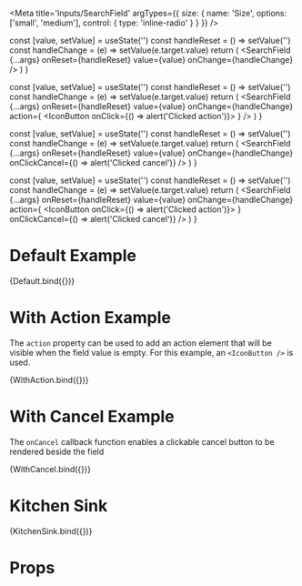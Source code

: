 

<Meta
  title='Inputs/SearchField'
  argTypes={{
    size: {
      name: 'Size',
      options: ['small', 'medium'],
      control: {
        type: 'inline-radio'
      }
    }
  }}
/>

  const [value, setValue] = useState('')
  const handleReset = () => setValue('')
  const handleChange = (e) => setValue(e.target.value)
  return (
    <SearchField
      {...args}
      onReset={handleReset}
      value={value}
      onChange={handleChange}
    />
  )
}

  const [value, setValue] = useState('')
  const handleReset = () => setValue('')
  const handleChange = (e) => setValue(e.target.value)
  return (
    <SearchField
      {...args}
      onReset={handleReset}
      value={value}
      onChange={handleChange}
      action={
        <IconButton onClick={() => alert('Clicked action')}>
          <CropFreeIcon />
        </IconButton>
      }
    />
  )
}

  const [value, setValue] = useState('')
  const handleReset = () => setValue('')
  const handleChange = (e) => setValue(e.target.value)
  return (
    <SearchField
      {...args}
      onReset={handleReset}
      value={value}
      onChange={handleChange}
      onClickCancel={() => alert('Clicked cancel')}
    />
  )
}

  const [value, setValue] = useState('')
  const handleReset = () => setValue('')
  const handleChange = (e) => setValue(e.target.value)
  return (
    <SearchField
      {...args}
      onReset={handleReset}
      value={value}
      onChange={handleChange}
      action={
        <IconButton onClick={() => alert('Clicked action')}>
          <CropFreeIcon />
        </IconButton>
      }
      onClickCancel={() => alert('Clicked cancel')}
    />
  )
}

# Default Example

<Canvas>
  <Story name='Default'>{Default.bind({})}</Story>
</Canvas>

# With Action Example

The `action` property can be used to add an action element that will be visible when the field value is empty. For this example, an `<IconButton />` is used.

<Canvas>
  <Story name='With Action'>{WithAction.bind({})}</Story>
</Canvas>

# With Cancel Example

The `onCancel` callback function enables a clickable cancel button to be rendered beside the field

<Canvas>
  <Story name='With Cancel'>{WithCancel.bind({})}</Story>
</Canvas>

# Kitchen Sink

<Canvas>
  <Story name='Kitchen Sink'>{KitchenSink.bind({})}</Story>
</Canvas>

# Props

<ArgsTable of={SearchField} />
